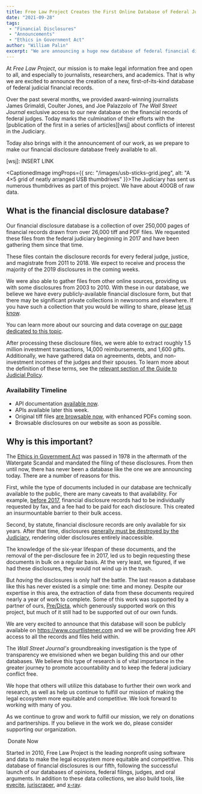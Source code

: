 ```yaml
---
title: Free Law Project Creates the First Online Database of Federal Judicial Financial Disclosures
date: "2021-09-28"
tags:
 - "Financial Disclosures"
 - "Announcements"
 - "Ethics in Government Act"
author: "William Palin"
excerpt: "We are announcing a huge new database of federal financial disclosures. The first of its kind since the disclosures were mandated more than 40 years ago."
---
```


<p class="lead">At <em>Free Law Project</em>, our mission is to make legal information free and open to all, and especially to journalists, researchers, and academics. That is why we are excited to announce the creation of a new, first-of-its-kind database of federal judicial financial records.
</p>

Over the past several months, we provided award-winning journalists James Grimaldi, Coulter Jones, and Joe Palazzolo of *The Wall Street Journal* exclusive access to our new database on the financial records of federal judges. Today marks the culmination of their efforts with the [publication of the first in a series of articles][wsj] about conflicts of interest in the Judiciary.

Today also brings with it the announcement of our work, as we prepare to make our financial disclosure database freely available to all.

[wsj]: INSERT LINK

<CaptionedImage imgProps={{
  src: "/images/usb-sticks-grid.jpeg",
  alt: "A 4×5 grid of neatly arranged USB thumbdrives"
}}>The Judiciary has sent us numerous thumbdrives as part of this project. We have about 400GB of raw data.</CaptionedImage>

## What is the financial disclosure database?

Our financial disclosure database is a collection of over 250,000 pages of financial records drawn from over 26,000 tiff and PDF files. We requested these files from the federal judiciary beginning in 2017 and have been gathering them since that time.

These files contain the disclosure records for every federal judge, justice, and magistrate from 2011 to 2018. We expect to receive and process the majority of the 2019 disclosures in the coming weeks.

We were also able to gather files from other online sources, providing us with some disclosures from 2003 to 2010. With these in our database, we believe we have every publicly-available financial disclosure form, but that there may be significant private collections in newsrooms and elsewhere. If you have such a collection that you would be willing to share, please [let us know][c].

You can learn more about our sourcing and data coverage on [our page dedicated to this topic][coverage].

After processing these disclosure files, we were able to extract roughly 1.5 million investment transactions, 14,000 reimbursements, and 1,600 gifts. Additionally, we have gathered data on agreements, debts, and non-investment incomes of the judges and their spouses. To learn more about the definition of these terms, see the [relevant section of the Guide to Judicial Policy][guide].

[c]: /contact/
[guide]: https://www.uscourts.gov/sites/default/files/guide-vol02d.pdf#page=4
[coverage]: https://www.courtlistener.com/coverage/financial-disclosures/

<RightInfoBox>
<h3 className={"mb-1"}>Availability Timeline</h3>
  <ul>
    <li>API documentation <a href="https://www.courtlistener.com/api/rest-info/#financialdisclosure-endpoint
">available now</a>.</li>
    <li>APIs available later this week.</li>
    <li>Original tiff files <a href="https://com-courtlistener-storage.s3-us-west-2.amazonaws.com/list.html?prefix=financial-disclosures/">are browsable now</a>, with enhanced PDFs coming soon.</li>
    <li>Browsable disclosures on our website as soon as possible.</li>
  </ul>
</RightInfoBox>

## Why is this important?

The [Ethics in Government Act][eiga] was passed in 1978 in the aftermath of the Watergate Scandal and mandated the filing of these disclosures. From then until now, there has never been a database like the one we are announcing today. There are a number of reasons for this.

First, while the type of documents included in our database are technically available to the public, there are many caveats to that availability. For example, [before 2017][jc], financial disclosure records had to be individually requested by fax, and a fee had to be paid for each disclosure. This created an insurmountable barrier to their bulk access.

Second, by statute, financial disclosure records are only available for six years. After that time, disclosures [generally must be destroyed by the Judiciary][destroy], rendering older disclosures entirely inaccessible.

The knowledge of the six-year lifespan of these documents, and the removal of the per-disclosure fee in 2017, led us to begin requesting these documents in bulk on a regular basis. At the very least, we figured, if we had these disclosures, they would not wind up in the trash.

But *having* the disclosures is only half the battle. The last reason a database like this has never existed is a simple one: time and money. Despite our expertise in this area, the extraction of data from these documents required nearly a year of work to complete. Some of this work was supported by a partner of ours, [Pre/Dicta][pd], which generously supported work on this project, but much of it still had to be supported out of our own funds.

[eiga]: https://www.govtrack.us/congress/bills/95/s555
[jc]: https://www.uscourts.gov/sites/default/files/2017-03_0.pdf#page=12
[destroy]: https://www.law.cornell.edu/uscode/text/5a/compiledact-95-521/title-I/section-105
[pd]: https://www.predicta.com/

We are very excited to announce that this database will soon be publicly available on <https://www.courtlistener.com> and we will be providing free API access to all the records and files held within.

The *Wall Street Journal's* groundbreaking investigation is the type of transparency we envisioned when we began building this and our other databases. We believe this type of research is of vital importance in the greater journey to promote accountability and to keep the federal judiciary conflict free.

We hope that others will utilize this database to further their own work and research, as well as help us continue to fulfill our mission of making the legal ecosystem more equitable and competitive. We look forward to working with many of you.

As we continue to grow and work to fulfill our mission, we rely on donations and partnerships. If you believe in the work we do, please consider supporting our organization.

<p class="text-center">
  <RedButton href="https://www.courtlistener.com/donate/?referrer=fds-announcement" size="lg" extraClasses="inline-flex">
    <HeartIcon className="flex-shrink-0 h-5 w-5" aria-hidden="true"/>&nbsp;Donate Now
  </RedButton>
</p>

<AlertBox>
  <p>Started in 2010, Free Law Project is the leading nonprofit using software and data to make the legal ecosystem more equitable and competitive. This database of financial disclosures is our fifth, following the successful launch of our databases of opinions, federal filings, judges, and oral arguments. In addition to these data collections, we also build tools, like <a href="/projects/eyecite">eyecite</a>, <a href="/projects/juriscraper/">juriscraper</a>, and <a href="/projects/x-ray/">x-ray</a>.</p>
</AlertBox>
